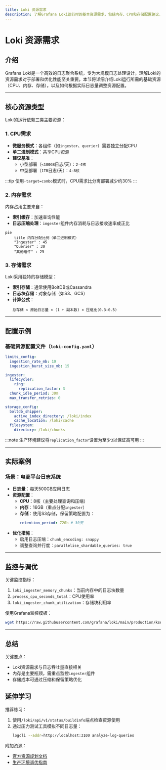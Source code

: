 ```yaml
---
title: Loki 资源需求
description: 了解Grafana Loki运行时的基本资源需求，包括内存、CPU和存储配置建议，以及如何根据日志规模调整资源分配。
---
```


# Loki 资源需求

## 介绍

Grafana Loki是一个高效的日志聚合系统，专为大规模日志处理设计。理解Loki的资源需求对于部署和优化性能至关重要。本节将详细介绍Loki运行所需的基础资源（CPU、内存、存储），以及如何根据实际日志量调整资源配置。

---

## 核心资源类型

Loki的运行依赖三类主要资源：

### 1. CPU需求
- **微服务模式**：各组件（如`ingester`、`querier`）需要独立分配CPU
- **单二进制模式**：共享CPU资源
- **建议基准**：
  - 小型部署（`<100GB`日志/天）：`2-4核`
  - 中型部署（`1TB`日志/天）：`4-8核`

:::tip
使用`-target=combo`模式时，CPU需求比分离部署减少约30%
:::

### 2. 内存需求
内存占用主要来自：
- **索引缓存**：加速查询性能
- **日志压缩处理**：`ingester`组件内存消耗与日志接收速率成正比

```mermaid
pie
    title 内存分配比例（单二进制模式）
    "Ingester" : 45
    "Querier" : 30
    "其他组件" : 25
```

### 3. 存储需求
Loki采用独特的存储模型：
- **索引存储**：通常使用BoltDB或Cassandra
- **日志块存储**：对象存储（如S3、GCS）
- **计算公式**：
  ```
  总存储 ≈ 原始日志量 × (1 + 副本数) × 压缩比(0.3-0.5)
  ```

---

## 配置示例

### 基础资源配置文件（`loki-config.yaml`）

```yaml
limits_config:
  ingestion_rate_mb: 10
  ingestion_burst_size_mb: 15

ingester:
  lifecycler:
    ring:
      replication_factor: 3
  chunk_idle_period: 30m
  max_transfer_retries: 0

storage_config:
  boltdb_shipper:
    active_index_directory: /loki/index
    cache_location: /loki/cache
  filesystem:
    directory: /loki/chunks
```

:::note
生产环境建议将`replication_factor`设置为至少`3`以保证高可用
:::

---

## 实际案例

### 场景：电商平台日志系统
- **日志量**：每天500GB应用日志
- **资源配置**：
  - **CPU**：8核（主要处理查询和压缩）
  - **内存**：16GB（重点分配`ingester`）
  - **存储**：使用S3存储，保留策略配置为：
    ```yaml
    retention_period: 720h # 30天
    ```
- **优化措施**：
  - 启用日志压缩：`chunk_encoding: snappy`
  - 调整查询并行度：`parallelise_shardable_queries: true`

---

## 监控与调优

关键监控指标：
1. `loki_ingester_memory_chunks`：当前内存中的日志块数量
2. `process_cpu_seconds_total`：CPU使用率
3. `loki_ingester_chunk_utilization`：存储块利用率

使用Grafana监控模板：
```bash
wget https://raw.githubusercontent.com/grafana/loki/main/production/ksonnet/loki-mixin/dashboards/
```

---

## 总结

关键要点：
- Loki资源需求与日志吞吐量直接相关
- 内存是主要瓶颈，需重点监控`ingester`组件
- 存储成本可通过压缩和保留策略优化

## 延伸学习

推荐练习：
1. 使用`/loki/api/v1/status/buildinfo`端点检查资源使用
2. 通过压力测试工具模拟不同日志量：
   ```bash
   logcli --addr=http://localhost:3100 analyze-log-queries
   ```

附加资源：
- [官方资源规划文档](https://grafana.com/docs/loki/latest/operations/storage/)
- [生产环境调优指南](https://grafana.com/docs/loki/latest/operations/optimization/)